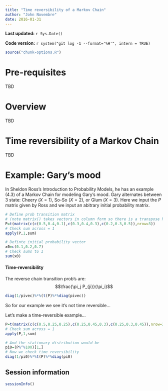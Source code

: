 ```yaml
---
title: "Time reversibility of a Markov Chain"
author: "John Novembre"
date: 2016-01-31
---
```


**Last updated:** `r Sys.Date()`

**Code version:** `r system("git log -1 --format='%H'", intern = TRUE)`

```r
source("chunk-options.R")
```

# Pre-requisites

TBD

# Overview

TBD

# Time reversibility of a Markov Chain

TBD

# Example: Gary's mood

In Sheldon Ross's Introduction to Probability Models, he has an example (4.3) of a Markov Chain for modeling Gary's mood.  Gary alternates between 3 state: Cheery ($X=1$), So-So ($X=2$), or Glum ($X=3$).  Here we input the $P$ matrix given by Ross and we input an abitrary initial probability matrix. 

```r
# Define prob transition matrix 
# (note matrix() takes vectors in column form so there is a transpose here to switch col's to row's)
P=t(matrix(c(c(0.5,0.4,0.1),c(0.3,0.4,0.3),c(0.2,0.3,0.5)),nrow=3))
# Check sum across = 1
apply(P,1,sum)  

# Definte initial probability vector
x0=c(0.1,0.2,0.7)
# Check sums to 1
sum(x0)
```



#### Time-reversibility

The reverse chain transition prob's are: $$\frac{\pi_j P_{ji}}{\pi_i}$$
```r
diag(1/pivec)%*%(t(P)%*%diag(pivec))
```
So for our example we see it's not time reversible...

Let's make a time-reversible example...
```r
P=t(matrix(c(c(0.5,0.25,0.25),c(0.25,0.45,0.3),c(0.25,0.3,0.45)),nrow=3))
# Check sum across = 1
apply(P,1,sum)  

# And the stationary distribution would be
pi0=(P%^%100)[1,]
# Now we check time reversibility
diag(1/pi0)%*%t(P)%*%diag(pi0)
```

## Session information

```r
sessionInfo()
```
